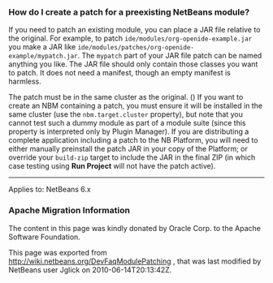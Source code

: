 <!--

    Licensed to the Apache Software Foundation (ASF) under one
    or more contributor license agreements.  See the NOTICE file
    distributed with this work for additional information
    regarding copyright ownership.  The ASF licenses this file
    to you under the Apache License, Version 2.0 (the
    "License"); you may not use this file except in compliance
    with the License.  You may obtain a copy of the License at

      http://www.apache.org/licenses/LICENSE-2.0

    Unless required by applicable law or agreed to in writing,
    software distributed under the License is distributed on an
    "AS IS" BASIS, WITHOUT WARRANTIES OR CONDITIONS OF ANY
    KIND, either express or implied.  See the License for the
    specific language governing permissions and limitations
    under the License.

-->

===How do I create a patch for a preexisting NetBeans module?===

If you need to patch an existing module, you can place a JAR file relative to the original.
For example, to patch <tt>ide/modules/org-openide-example.jar</tt>
you make a JAR like <tt>ide/modules/patches/org-openide-example/mypatch.jar</tt>.
The <tt>mypatch</tt> part of your JAR file patch can be named anything you like.
The JAR file should only contain those classes you want to patch.
It does not need a manifest, though an empty manifest is harmless.

The patch must be in the same cluster as the original. ({{iz|69794}})
If you want to create an NBM containing a patch,
you must ensure it will be installed in the same cluster
(use the <tt>nbm.target.cluster</tt> property),
but note that you cannot test such a dummy module as part of a module suite
(since this property is interpreted only by Plugin Manager).
If you are distributing a complete application including a patch to the NB Platform,
you will need to either manually preinstall the patch JAR in your copy of the Platform;
or override your <tt>build-zip</tt> target to include the JAR in the final ZIP
(in which case testing using '''Run Project''' will not have the patch active).

----
Applies to: NetBeans 6.x

===Apache Migration Information===

The content in this page was kindly donated by Oracle Corp. to the
Apache Software Foundation.

This page was exported from http://wiki.netbeans.org/DevFaqModulePatching , 
that was last modified by NetBeans user Jglick 
on 2010-06-14T20:13:42Z.

